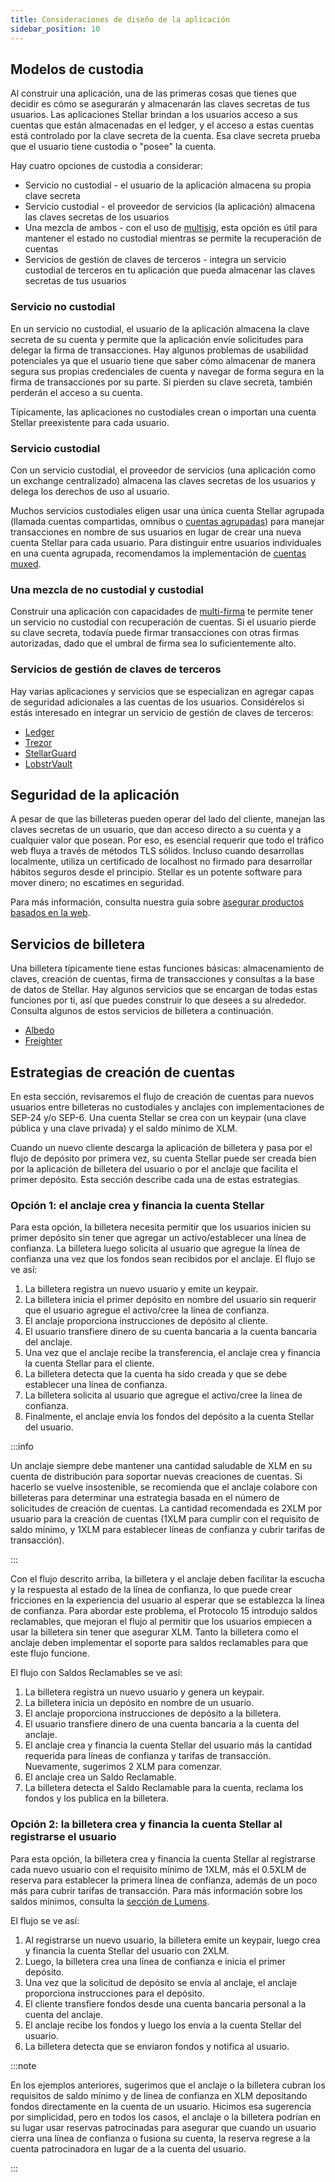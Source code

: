 ```yaml
---
title: Consideraciones de diseño de la aplicación
sidebar_position: 10
---
```


## Modelos de custodia

Al construir una aplicación, una de las primeras cosas que tienes que decidir es cómo se asegurarán y almacenarán las claves secretas de tus usuarios. Las aplicaciones Stellar brindan a los usuarios acceso a sus cuentas que están almacenadas en el ledger, y el acceso a estas cuentas está controlado por la clave secreta de la cuenta. Esa clave secreta prueba que el usuario tiene custodia o "posee" la cuenta.

Hay cuatro opciones de custodia a considerar:

- Servicio no custodial - el usuario de la aplicación almacena su propia clave secreta
- Servicio custodial - el proveedor de servicios (la aplicación) almacena las claves secretas de los usuarios
- Una mezcla de ambos - con el uso de [multisig](../../learn/encyclopedia/security/signatures-multisig.mdx), esta opción es útil para mantener el estado no custodial mientras se permite la recuperación de cuentas
- Servicios de gestión de claves de terceros - integra un servicio custodial de terceros en tu aplicación que pueda almacenar las claves secretas de tus usuarios

### Servicio no custodial

En un servicio no custodial, el usuario de la aplicación almacena la clave secreta de su cuenta y permite que la aplicación envíe solicitudes para delegar la firma de transacciones. Hay algunos problemas de usabilidad potenciales ya que el usuario tiene que saber cómo almacenar de manera segura sus propias credenciales de cuenta y navegar de forma segura en la firma de transacciones por su parte. Si pierden su clave secreta, también perderán el acceso a su cuenta.

Típicamente, las aplicaciones no custodiales crean o importan una cuenta Stellar preexistente para cada usuario.

### Servicio custodial

Con un servicio custodial, el proveedor de servicios (una aplicación como un exchange centralizado) almacena las claves secretas de los usuarios y delega los derechos de uso al usuario.

Muchos servicios custodiales eligen usar una única cuenta Stellar agrupada (llamada cuentas compartidas, omnibus o [cuentas agrupadas](../../learn/encyclopedia/transactions-specialized/pooled-accounts-muxed-accounts-memos.mdx)) para manejar transacciones en nombre de sus usuarios en lugar de crear una nueva cuenta Stellar para cada usuario. Para distinguir entre usuarios individuales en una cuenta agrupada, recomendamos la implementación de [cuentas muxed](../../learn/encyclopedia/transactions-specialized/pooled-accounts-muxed-accounts-memos.mdx#muxed-accounts).

### Una mezcla de no custodial y custodial

Construir una aplicación con capacidades de [multi-firma](../../learn/encyclopedia/security/signatures-multisig.mdx) te permite tener un servicio no custodial con recuperación de cuentas. Si el usuario pierde su clave secreta, todavía puede firmar transacciones con otras firmas autorizadas, dado que el umbral de firma sea lo suficientemente alto.

### Servicios de gestión de claves de terceros​

Hay varias aplicaciones y servicios que se especializan en agregar capas de seguridad adicionales a las cuentas de los usuarios. Considérelos si estás interesado en integrar un servicio de gestión de claves de terceros:

- [Ledger](https://www.ledger.com/)
- [Trezor](https://trezor.io/)
- [StellarGuard](https://stellarguard.me/)
- [LobstrVault](https://vault.lobstr.co/)

## Seguridad de la aplicación

A pesar de que las billeteras pueden operar del lado del cliente, manejan las claves secretas de un usuario, que dan acceso directo a su cuenta y a cualquier valor que posean. Por eso, es esencial requerir que todo el tráfico web fluya a través de métodos TLS sólidos. Incluso cuando desarrollas localmente, utiliza un certificado de localhost no firmado para desarrollar hábitos seguros desde el principio. Stellar es un potente software para mover dinero; no escatimes en seguridad.

Para más información, consulta nuestra guía sobre [asegurar productos basados en la web](https://www.stellar.org/developers/guides/walkthroughs/securing-web-projects.html).

## Servicios de billetera

Una billetera típicamente tiene estas funciones básicas: almacenamiento de claves, creación de cuentas, firma de transacciones y consultas a la base de datos de Stellar. Hay algunos servicios que se encargan de todas estas funciones por ti, así que puedes construir lo que desees a su alrededor. Consulta algunos de estos servicios de billetera a continuación.

- [Albedo](https://albedo.link/)
- [Freighter](https://www.freighter.app/)

## Estrategias de creación de cuentas

En esta sección, revisaremos el flujo de creación de cuentas para nuevos usuarios entre billeteras no custodiales y anclajes con implementaciones de SEP-24 y/o SEP-6. Una cuenta Stellar se crea con un keypair (una clave pública y una clave privada) y el saldo mínimo de XLM.

Cuando un nuevo cliente descarga la aplicación de billetera y pasa por el flujo de depósito por primera vez, su cuenta Stellar puede ser creada bien por la aplicación de billetera del usuario o por el anclaje que facilita el primer depósito. Esta sección describe cada una de estas estrategias.

### Opción 1: el anclaje crea y financia la cuenta Stellar​

Para esta opción, la billetera necesita permitir que los usuarios inicien su primer depósito sin tener que agregar un activo/establecer una línea de confianza. La billetera luego solicita al usuario que agregue la línea de confianza una vez que los fondos sean recibidos por el anclaje. El flujo se ve así:

1. La billetera registra un nuevo usuario y emite un keypair.
2. La billetera inicia el primer depósito en nombre del usuario sin requerir que el usuario agregue el activo/cree la línea de confianza.
3. El anclaje proporciona instrucciones de depósito al cliente.
4. El usuario transfiere dinero de su cuenta bancaria a la cuenta bancaria del anclaje.
5. Una vez que el anclaje recibe la transferencia, el anclaje crea y financia la cuenta Stellar para el cliente.
6. La billetera detecta que la cuenta ha sido creada y que se debe establecer una línea de confianza.
7. La billetera solicita al usuario que agregue el activo/cree la línea de confianza.
8. Finalmente, el anclaje envía los fondos del depósito a la cuenta Stellar del usuario.

:::info

Un anclaje siempre debe mantener una cantidad saludable de XLM en su cuenta de distribución para soportar nuevas creaciones de cuentas. Si hacerlo se vuelve insostenible, se recomienda que el anclaje colabore con billeteras para determinar una estrategia basada en el número de solicitudes de creación de cuentas. La cantidad recomendada es 2XLM por usuario para la creación de cuentas (1XLM para cumplir con el requisito de saldo mínimo, y 1XLM para establecer líneas de confianza y cubrir tarifas de transacción).

:::

Con el flujo descrito arriba, la billetera y el anclaje deben facilitar la escucha y la respuesta al estado de la línea de confianza, lo que puede crear fricciones en la experiencia del usuario al esperar que se establezca la línea de confianza. Para abordar este problema, el Protocolo 15 introdujo saldos reclamables, que mejoran el flujo al permitir que los usuarios empiecen a usar la billetera sin tener que asegurar XLM. Tanto la billetera como el anclaje deben implementar el soporte para saldos reclamables para que este flujo funcione.

El flujo con Saldos Reclamables se ve así:

1. La billetera registra un nuevo usuario y genera un keypair.
2. La billetera inicia un depósito en nombre de un usuario.
3. El anclaje proporciona instrucciones de depósito a la billetera.
4. El usuario transfiere dinero de una cuenta bancaria a la cuenta del anclaje.
5. El anclaje crea y financia la cuenta Stellar del usuario más la cantidad requerida para líneas de confianza y tarifas de transacción. Nuevamente, sugerimos 2 XLM para comenzar.
6. El anclaje crea un Saldo Reclamable.
7. La billetera detecta el Saldo Reclamable para la cuenta, reclama los fondos y los publica en la billetera.

### Opción 2: la billetera crea y financia la cuenta Stellar al registrarse el usuario​

Para esta opción, la billetera crea y financia la cuenta Stellar al registrarse cada nuevo usuario con el requisito mínimo de 1XLM, más el 0.5XLM de reserva para establecer la primera línea de confianza, además de un poco más para cubrir tarifas de transacción. Para más información sobre los saldos mínimos, consulta la [sección de Lumens](../../learn/fundamentals/lumens.mdx#minimum-balance).

El flujo se ve así:

1. Al registrarse un nuevo usuario, la billetera emite un keypair, luego crea y financia la cuenta Stellar del usuario con 2XLM.
2. Luego, la billetera crea una línea de confianza e inicia el primer depósito.
3. Una vez que la solicitud de depósito se envía al anclaje, el anclaje proporciona instrucciones para el depósito.
4. El cliente transfiere fondos desde una cuenta bancaria personal a la cuenta del anclaje.
5. El anclaje recibe los fondos y luego los envía a la cuenta Stellar del usuario.
6. La billetera detecta que se enviaron fondos y notifica al usuario.

:::note

En los ejemplos anteriores, sugerimos que el anclaje o la billetera cubran los requisitos de saldo mínimo y de línea de confianza en XLM depositando fondos directamente en la cuenta de un usuario. Hicimos esa sugerencia por simplicidad, pero en todos los casos, el anclaje o la billetera podrían en su lugar usar reservas patrocinadas para asegurar que cuando un usuario cierra una línea de confianza o fusiona su cuenta, la reserva regrese a la cuenta patrocinadora en lugar de a la cuenta del usuario.

:::
